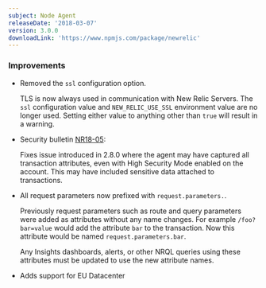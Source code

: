 ```yaml
---
subject: Node Agent
releaseDate: '2018-03-07'
version: 3.0.0
downloadLink: 'https://www.npmjs.com/package/newrelic'
---
```


### Improvements

* Removed the `ssl` configuration option.

  TLS is now always used in communication with New Relic Servers. The `ssl` configuration value and `NEW_RELIC_USE_SSL` environment value are no longer used. Setting either value to anything other than `true` will result in a warning.
* Security bulletin [NR18-05](https://docs.newrelic.com/docs/accounts-partnerships/new-relic-security/security-bulletins/security-bulletin-nr18-06):

  Fixes issue introduced in 2.8.0 where the agent may have captured all transaction attributes, even with High Security Mode enabled on the account. This may have included sensitive data attached to transactions.
* All request parameters now prefixed with `request.parameters.`.

  Previously request parameters such as route and query parameters were added as attributes without any name changes. For example `/foo?bar=value` would add the attribute `bar` to the transaction. Now this attribute would be named `request.parameters.bar`.

  Any Insights dashboards, alerts, or other NRQL queries using these attributes must be updated to use the new attribute names.
* Adds support for EU Datacenter
